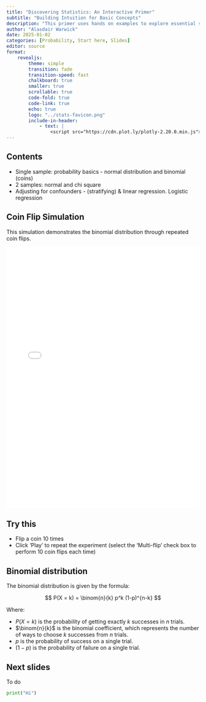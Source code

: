 ```yaml
---
title: "Discovering Statistics: An Interactive Primer"
subtitle: "Building Intuition for Basic Concepts"
description: "This primer uses hands on examples to explore essential statistical concepts including probability, distributions, hypothesis testing, and regression analysis."
author: "Alasdair Warwick"
date: 2025-01-02
categories: [Probability, Start here, Slides]
editor: source
format:
    revealjs:
        theme: simple
        transition: fade
        transition-speed: fast
        chalkboard: true
        smaller: true
        scrollable: true
        code-fold: true
        code-link: true
        echo: true
        logo: "../stats-favicon.png"
        include-in-header:
            - text: |
                <script src="https://cdn.plot.ly/plotly-2.20.0.min.js"></script>
---
```


## Contents

- ⁠Single sample: probability basics - normal distribution and binomial (coins)
- ⁠⁠2 samples: normal and chi square
- Adjusting for confounders - (stratifying) & linear regression. Logistic regression

## Coin Flip Simulation

This simulation demonstrates the binomial distribution through repeated coin flips.

::: {.column-page}
<iframe src="../resources/coin-flip.html" width="100%" height="680px" frameBorder="0"></iframe>
:::

::: {.notes}

::: {.callout-tip}
## Try this

- Flip a coin 10 times
- Click 'Play' to repeat the experiment (select the 'Multi-flip' check box to perform 10 coin flips each time)
:::

:::

## Binomial distribution {background-color="lightblue" visibility="uncounted"}

The binomial distribution is given by the formula:

$$ P(X = k) = \binom{n}{k} p^k (1-p)^{n-k} $$

Where:

- $P(X = k)$ is the probability of getting exactly $k$ successes in $n$ trials.
- $\binom{n}{k}$ is the binomial coefficient, which represents the number of ways to choose $k$ successes from $n$ trials.
- $p$ is the probability of success on a single trial.
- $(1-p)$ is the probability of failure on a single trial.

## Next slides

To do

```python
print("Hi")
```
